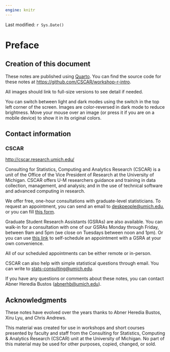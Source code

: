 ```yaml
---
engine: knitr
---
```


Last modified: `r Sys.Date()`

# Preface {.unnumbered}

## Creation of this document {.unnumbered}

These notes are published using [Quarto](https://quarto.org). You can find the source code for these notes at <https://github.com/CSCAR/workshop-r-intro>.

All images should link to full-size versions to see detail if needed.

You can switch between light and dark modes using the switch in the top left 
corner of the screen. Images are color-reversed in dark mode to reduce 
brightness. Move your mouse over an image (or press it if you are on a
mobile device) to show it in its original colors.

## Contact information {.unnumbered}

### CSCAR {.unnumbered}

<http://cscar.research.umich.edu/>

Consulting for Statistics, Computing and Analytics Research (CSCAR) is a unit of
the Office of the Vice President of Research at the University of Michigan.
CSCAR offers U-M researchers guidance and training in data collection, 
management, and analysis; and in the use of technical software and advanced computing in research.

We offer free, one-hour consultations with graduate-level statisticians. To 
request an appointment, you can send an email to
<deskpeople@umich.edu>, or you can fill [this form](https://docs.google.com/forms/d/e/1FAIpQLSei-twcjFkoobUrVwSQTmSxdKKEc1Ub8w5LHmeIZUmTV1wmIg/viewform?pli=1).

Graduate Student Research Assistants (GSRAs) are also available. You can walk-in for a consultation with one of our GSRAs Monday through Friday, between 9am and
5pm (we close on Tuesdays between noon and 1pm). Or
you can use [this link](https://calendar.google.com/calendar/u/0/selfsched?sstoken=UUMyTFpCR1RXbmhYfGRlZmF1bHR8ZWNjNGJlMWZlYTA4ZWE5NzYzNmNkNzgyZjUyZDYxNDg) to self-schedule an appointment with a GSRA at your own convenience.

All of our scheduled appointments can be either remote or in-person.

CSCAR can also help with simple statistical questions through email. You can
write to <stats-consulting@umich.edu>.

If you have any questions or comments about these notes, you can contact Abner Heredia Bustos (<abnerhb@umich.edu>).


## Acknowledgments {.unnumbered}

These notes have evolved over the years thanks to Abner Heredia Bustos, Xiru Lyu, and Chris Andrews.

This material was created for use in workshops and short courses presented by
faculty and staff from the Consulting for Statistics, Computing & Analytics
Research (CSCAR) unit at the University of Michigan. No part of this material 
may be used for other purposes, copied, changed, or sold.
